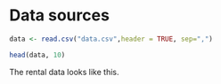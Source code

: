 # Data sources

```r

data <- read.csv("data.csv",header = TRUE, sep=",")

head(data, 10)

```

The rental data looks like this.